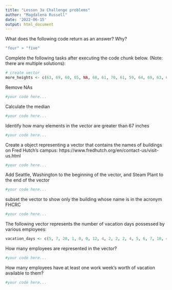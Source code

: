 ```yaml
---
title: "Lesson 3a Challenge problems"
author: "Magdalena Russell"
date: '2022-06-15'
output: html_document
---
```


What does the following code return as an answer? Why?

```r
"four" > "five"
```

Complete the following tasks after executing the code chunk below. (Note: there are multiple solutions):

```r
# create vector
more_heights <- c(63, 69, 60, 65, NA, 68, 61, 70, 61, 59, 64, 69, 63, 63, NA, 72, 65, 64, 70, 63, 65)
```

Remove NAs

```r
#your code here...

```

Calculate the median

```r
#your code here...

```

Identify how many elements in the vector are greater than 67 inches

```r
#your code here...

```

Create a object representing a vector that contains the names of buildings on Fred Hutch’s campus: https://www.fredhutch.org/en/contact-us/visit-us.html

```r
#your code here...

```

Add Seattle, Washington to the beginning of the vector, and Steam Plant to the end of the vector

```r
#your code here...

```

subset the vector to show only the building whose name is in the acronym FHCRC

```r
#your code here...

```

The following vector represents the number of vacation days possessed by various employees:

```r
vacation_days <- c(5, 7, 20, 1, 0, 0, 12, 4, 2, 2, 2, 4, 5, 6, 7, 10, 4)
```

How many employees are represented in the vector?

```r
#your code here...

```

How many employees have at least one work week’s worth of vacation available to them?

```r
#your code here...

```


